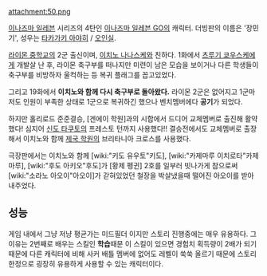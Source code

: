 attachment:50.png

[[이나즈마 일레븐]] 시리즈의 4탄인 [[이나즈마 일레븐 GO]]의 캐릭터. 더빙판의 이름은 '장민기', 성우는 [[타카가키 아야히]] / [[오인실]].

[[라이몬 중학교]]의 2군 출신이며, [[이치노 나나스케]]와 친하다. 1화에서 [[츠루기 쿄우스케]]에게 개발살 난 후, 라이몬 축구부를 떠나지만 미련이 남은 모습을 보이거나 다른 학생들이 축구부를 비방하자 울컥하는 등 복귀 플래그를 꼽고있었다.

그리고 19화에서 '''이치노와 함께 다시 축구부로 돌아왔다.''' 라이몬 2군은 없어지고 1군마저도 인원이 부족한 상태로 1군으로 복귀하긴 했으나 벤치멤버에다 '''공기'''가 되었다.

하지만 홀리로드 준준결승, [겐에이 학원]과의 시합에서 드디어 교체멤버로 출진해 활약했다! 심지어 [[신도 타쿠토]]의 프레스토 턴까지 사용했다!! 결승전에서도 교체멤버로 출장해서 이치노와 함께 [[제국 학원]]의 브리타니아 크로스를 사용했다.

극장판에서는 이치노와 함께 [wiki:"키도 유우토"키도], [wiki:"카제마루 이치로타"카제마루], [wiki:"후도 아키오"후도]가 [황제 펭귄] 2호를 일부러 빗나가게 참으로써 [wiki:"소라노 아오이"아오이]가 갇혀있었던 철장을 박살냈을때 떨어진 아오이를 받아내주었다.

== 성능 ==
게임 내에서 그냥 저냥 평균가는 미드필더 이지만 스토리 진행중에는 매우 유용하다. 그 이유는 2번째로 배우는 스킬인 '''학습'''때문 이 스킬이 있으면 경험치 획득량이 2배가 되기 때문에 다른 캐릭터에 비해 사커 배틀 멤버에 없어도 레벨이 쑥쑥 올르기 때문에 스토리 한정으로 굉장히 유용하게 사용할 수 있는 캐릭터이다. 
